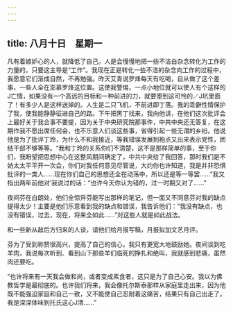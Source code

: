 ```yaml
---
---
---
```

title: 八月十日　星期一
---




凡有着嫉妒心的人，就降低了自己。人是会慢慢地把一些不洁白杂念转化为工作的力量的，只要这主导是“工作”。我现在正是转化一些不洁的杂念向工作的过程中，我愿意它们渐成自然，不再勉强。昨天艾青说罗烽每天有吃喝，自从做了这个差事，一些人全在澎慕罗烽这位置。这使我警惕，一点小地位就可以使人有个这样的J亡情，如果没有一个高远的目标和一种前进的力，就要堕到这可怜的／J坑里面了！有多少人是这样送掉的。人生是二只飞机，不前进即丁落。我的乖僻性情保护了我，使我能静静征进自己的路。下午把黑丁找来，我向他讲，在他们这次批评会上最好关于我合事不要提，因为关于中央研究院那事件，中共中央还无答复，在这期作我不愿出席任何会，也不乐意人们谈这些事，省得引起一些无谓的乡纷。他说他是为了批评丁玲，为什么不和我接近，等我错误发展到袍点又出来表示党性，团结干部不够等等。“我和丁玲的关系你们不清楚，这不是那样简单的事，至于你们，我盼望把思想中心在这整风期间确定了，中共中央给了我回答，那时我们是不妨太太平平开一次会，你们对我任何意见尽管说，大约你也许知道，我是并非恐惧批评的一类人……现在你们自己的思想还全在动荡中，所以还是等一等罢……”我又指出两年前他对’我说过的话：“也许今天你认为错的，过一时期又对了……”

夜间芬在白朗处，他们全惊异芬能写出那样的笔记，但一面又不同意芬对我的缺点提得太少！主要是他们乐意看到我的缺点和错误，我告诉他们：“我没有缺点，也没有错误，过去，现在，将来全如此……”对这些人就是如此战法。

和一些新从敌后方归来的人谈，请他们给月报写稿，月报拟加文艺月评。

芬为了受到称赞很高兴，提高了自己的信心，我只有更宽大地鼓励她。夜间谈到吃羊肉，我说每次听到、看到山下那些羊们临死的挣扎和绝叫，我就感到悲痛，虽然肉还要吃。

“也许将来有一天我会做和尚，或者变成素食者，这只是为了自己心安。我以为佛教哲学是最彻底的。也许我们将来，我会像托尔斯泰那样从家庭里走出来，因为他既不能强迫家庭和自己一致，又不能使自己忍耐着这痛苦，结果只有自己出走了。我是深深体味到托氏这心J清……”